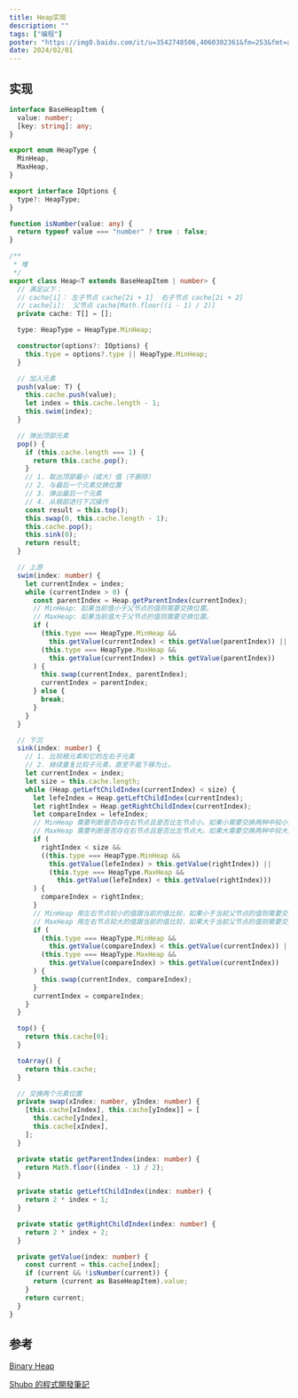 ```yaml
---
title: Heap实现
description: ""
tags: ["编程"]
poster: "https://img0.baidu.com/it/u=3542748506,4060302361&fm=253&fmt=auto&app=138&f=JPEG?w=800&h=500"
date: 2024/02/01
---
```


## 实现

```typescript
interface BaseHeapItem {
  value: number;
  [key: string]: any;
}

export enum HeapType {
  MinHeap,
  MaxHeap,
}

export interface IOptions {
  type?: HeapType;
}

function isNumber(value: any) {
  return typeof value === "number" ? true : false;
}

/**
 * 堆
 */
export class Heap<T extends BaseHeapItem | number> {
  // 满足以下：
  // cache[i]： 左子节点 cache[2i + 1]  右子节点 cache[2i + 2]
  // cache[i]:  父节点 cache[Math.floor((i - 1) / 2)]
  private cache: T[] = [];

  type: HeapType = HeapType.MinHeap;

  constructor(options?: IOptions) {
    this.type = options?.type || HeapType.MinHeap;
  }

  // 加入元素
  push(value: T) {
    this.cache.push(value);
    let index = this.cache.length - 1;
    this.swim(index);
  }

  // 弹出顶部元素
  pop() {
    if (this.cache.length === 1) {
      return this.cache.pop();
    }
    // 1. 取出顶部最小（或大）值（不删除）
    // 2. 与最后一个元素交换位置
    // 3. 弹出最后一个元素
    // 4. 从根部进行下沉操作
    const result = this.top();
    this.swap(0, this.cache.length - 1);
    this.cache.pop();
    this.sink(0);
    return result;
  }

  // 上游
  swim(index: number) {
    let currentIndex = index;
    while (currentIndex > 0) {
      const parentIndex = Heap.getParentIndex(currentIndex);
      // MinHeap: 如果当前值小于父节点的值则需要交换位置。
      // MaxHeap: 如果当前值大于父节点的值则需要交换位置。
      if (
        (this.type === HeapType.MinHeap &&
          this.getValue(currentIndex) < this.getValue(parentIndex)) ||
        (this.type === HeapType.MaxHeap &&
          this.getValue(currentIndex) > this.getValue(parentIndex))
      ) {
        this.swap(currentIndex, parentIndex);
        currentIndex = parentIndex;
      } else {
        break;
      }
    }
  }

  // 下沉
  sink(index: number) {
    // 1. 比较根元素和它的左右子元素
    // 2. 继续重复比较子元素，直至不能下移为止。
    let currentIndex = index;
    let size = this.cache.length;
    while (Heap.getLeftChildIndex(currentIndex) < size) {
      let lefeIndex = Heap.getLeftChildIndex(currentIndex);
      let rightIndex = Heap.getRightChildIndex(currentIndex);
      let compareIndex = lefeIndex;
      // MinHeap 需要判断是否存在右节点且是否比左节点小。如果小需要交换两种中较小的元素。
      // MaxHeap 需要判断是否存在右节点且是否比左节点大。如果大需要交换两种中较大的元素。
      if (
        rightIndex < size &&
        ((this.type === HeapType.MinHeap &&
          this.getValue(lefeIndex) > this.getValue(rightIndex)) ||
          (this.type === HeapType.MaxHeap &&
            this.getValue(lefeIndex) < this.getValue(rightIndex)))
      ) {
        compareIndex = rightIndex;
      }
      // MinHeap 用左右节点较小的值跟当前的值比较，如果小于当前父节点的值则需要交换值
      // MaxHeap 用左右节点较大的值跟当前的值比较，如果大于当前父节点的值则需要交换值
      if (
        (this.type === HeapType.MinHeap &&
          this.getValue(compareIndex) < this.getValue(currentIndex)) ||
        (this.type === HeapType.MaxHeap &&
          this.getValue(compareIndex) > this.getValue(currentIndex))
      ) {
        this.swap(currentIndex, compareIndex);
      }
      currentIndex = compareIndex;
    }
  }

  top() {
    return this.cache[0];
  }

  toArray() {
    return this.cache;
  }

  // 交换两个元素位置
  private swap(xIndex: number, yIndex: number) {
    [this.cache[xIndex], this.cache[yIndex]] = [
      this.cache[yIndex],
      this.cache[xIndex],
    ];
  }

  private static getParentIndex(index: number) {
    return Math.floor((index - 1) / 2);
  }

  private static getLeftChildIndex(index: number) {
    return 2 * index + 1;
  }

  private static getRightChildIndex(index: number) {
    return 2 * index + 2;
  }

  private getValue(index: number) {
    const current = this.cache[index];
    if (current && !isNumber(current)) {
      return (current as BaseHeapItem).value;
    }
    return current;
  }
}
```

## 参考

[Binary Heap](https://www.geeksforgeeks.org/binary-heap/)

[Shubo 的程式開發筆記](https://shubo.io/binary-heap/)
